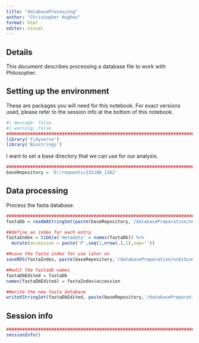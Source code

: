 ```yaml
---
title: "databaseProcessing"
author: "Christopher Hughes"
format: html
editor: visual
---
```


## Details

This document describes processing a database file to work with Philosopher.

## Setting up the environment

These are packages you will need for this notebook. For exact versions used, please refer to the session info at the bottom of this notebook.

```r
#| message: false
#| warning: false
##########################################################################################
library('tidyverse')
library('Biostrings')
```

I want to set a base directory that we can use for our analysis.

```r
##########################################################################################
baseRepository = 'D:/requests/231108_1162'
```

## Data processing

Process the fasta database.

```r
##########################################################################################
fastaDb = readAAStringSet(paste(baseRepository,'/databasePreparation/ncbiScomberJaponicus_20231219.fasta',sep=''))

##define an index for each entry
fastaIndex = tibble('metadata' = names(fastaDb)) %>%
  mutate(accession = paste('P',seq(1,nrow(.),1),sep=''))

##save the fasta index for use later on
saveRDS(fastaIndex, paste(baseRepository,'/databasePreparation/ncbiScomberJaponicusAccessionCorrected_20231219.rds',sep=''))

##edit the fastadb names
fastaDbEdited = fastaDb
names(fastaDbEdited) = fastaIndex$accession

##write the new fasta database
writeXStringSet(fastaDbEdited, paste(baseRepository,'/databasePreparation/ncbiScomberJaponicusAccessionCorrected_20231219.fasta',sep=''))
```



## Session info

```r
##########################################################################################
sessionInfo()
```


